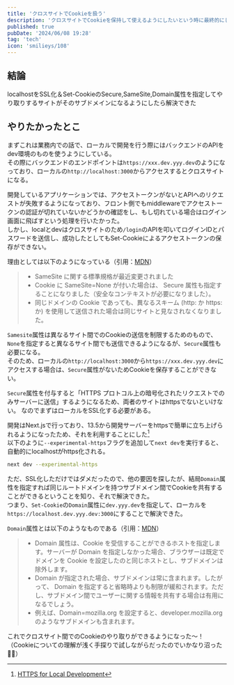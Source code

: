 ```yaml
---
title: 'クロスサイトでCookieを扱う'
description: 'クロスサイトでCookieを保持して使えるようにしたいという時に最終的にしたことのメモ'
published: true
pubDate: '2024/06/08 19:28'
tag: 'tech'
icon: 'smilieys/108'
---
```


## 結論

localhostをSSL化＆Set-CookieのSecure,SameSite,Domain属性を指定してやり取りするサイトがそのサブドメインになるようにしたら解決できた

## やりたかったとこ

まずこれは業務内での話で、ローカルで開発を行う際にはバックエンドのAPIをdev環境のものを使うようにしている。  
その際にバックエンドのエンドポイントは`https://xxx.dev.yyy.dev`のようになっており、ローカルの`http://localhost:3000`からアクセスするとクロスサイトになる。

開発しているアプリケーションでは、アクセストークンがないとAPIへのリクエストが失敗するようになっており、フロント側でもmiddlewareでアクセストークンの認証が切れていないかどうかの確認をし、もし切れている場合はログイン画面に飛ばすという処理を行いたかった。  
しかし、localとdevはクロスサイトのため`/login`のAPIを叩いてログインIDとパスワードを送信し、成功したとしてもSet-Cookieによるアクセストークンの保存ができない。

理由としては以下のようになっている（引用：[MDN](https://developer.mozilla.org/ja/docs/Web/HTTP/Cookies#sect4)）
> - SameSite に関する標準規格が最近変更されました  
> - Cookie に SameSite=None が付いた場合は、 Secure 属性も指定することになりました（安全なコンテキストが必要になりました）。  
> - 同じドメインの Cookie であっても、異なるスキーム (http: か https: か) を使用して送信された場合は同じサイトと見なされなくなりました。  

`Samesite`属性は異なるサイト間でのCookieの送信を制限するためのもので、`None`を指定すると異なるサイト間でも送信できるようになるが、`Secure`属性も必要になる。  
そのため、ローカルの`http://localhost:3000`から`https://xxx.dev.yyy.dev`にアクセスする場合は、`Secure`属性がないためCookieを保存することができない。  

`Secure`属性を付与すると「HTTPS プロトコル上の暗号化されたリクエストでのみサーバーに送信」するようになるため、両者のサイトはhttpsでないといけない。
なのでまずはローカルをSSL化する必要がある。

開発はNext.jsで行っており、13.5から開発サーバーをhttpsで簡単に立ち上げられるようになったため、それを利用することにした[^1]  
以下のように`--experimental-https`フラグを追加して`next dev`を実行すると、自動的にlocalhostがhttps化される。
```bash
next dev --experimental-https
```

ただ、SSL化しただけではダメだったので、他の要因を探したが、結局`Domain`属性を指定すれば同じルートドメインを持つサブドメイン間でCookieを共有することができるということを知り、それで解決できた。  
つまり、`Set-Cookie`の`Domain`属性に`dev.yyy.dev`を指定して、ローカルを`https://localhost.dev.yyy.dev:3000`にすることで解決できた。

`Domain`属性とは以下のようなものである（引用：[MDN](https://developer.mozilla.org/ja/docs/Web/HTTP/Cookies#domain_%E5%B1%9E%E6%80%A7)）
> - Domain 属性は、Cookie を受信することができるホストを指定します。サーバーが Domain を指定しなかった場合、ブラウザーは既定でドメインを Cookie を設定したのと同じホストとし、サブドメインは除外します。  
> - Domain が指定された場合、サブドメインは常に含まれます。したがって、 Domain を指定すると省略時よりも制限が緩和されます。ただし、サブドメイン間でユーザーに関する情報を共有する場合は有用になるでしょう。
> - 例えば、Domain=mozilla.org を設定すると、developer.mozilla.org のようなサブドメインも含まれます。

これでクロスサイト間でのCookieのやり取りができるようになった〜！
（Cookieについての理解が浅く手探りで試しながらだったのでいかなり沼った😵‍💫）


[^1]: [HTTPS for Local Development](https://nextjs.org/docs/app/api-reference/next-cli#https-for-local-development)
